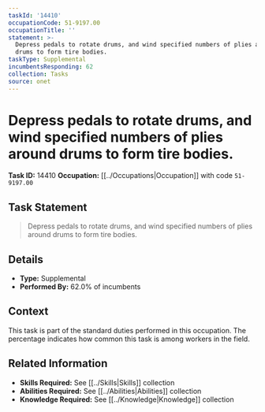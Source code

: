 ```yaml
---
taskId: '14410'
occupationCode: 51-9197.00
occupationTitle: ''
statement: >-
  Depress pedals to rotate drums, and wind specified numbers of plies around
  drums to form tire bodies.
taskType: Supplemental
incumbentsResponding: 62
collection: Tasks
source: onet
---
```

# Depress pedals to rotate drums, and wind specified numbers of plies around drums to form tire bodies.

**Task ID:** 14410
**Occupation:** [[../Occupations|Occupation]] with code `51-9197.00`

## Task Statement

> Depress pedals to rotate drums, and wind specified numbers of plies around drums to form tire bodies.

## Details

- **Type:** Supplemental
- **Performed By:** 62.0% of incumbents

## Context

This task is part of the standard duties performed in this occupation. The percentage indicates how common this task is among workers in the field.

## Related Information

- **Skills Required:** See [[../Skills|Skills]] collection
- **Abilities Required:** See [[../Abilities|Abilities]] collection
- **Knowledge Required:** See [[../Knowledge|Knowledge]] collection
